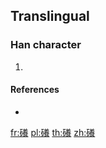 {{character info/new}}
==Translingual==

===Han character===
{{Han char|rn=112|rad=石|as=15|sn=20|four=|canj=MRTOV}}

# {{defn|Han|sort=石15}}

====References====
* {{Han ref|kx=0838.261|hdz=42463.091|uh=7922|ud=31010}}

[[fr:礢]]
[[pl:礢]]
[[th:礢]]
[[zh:礢]]